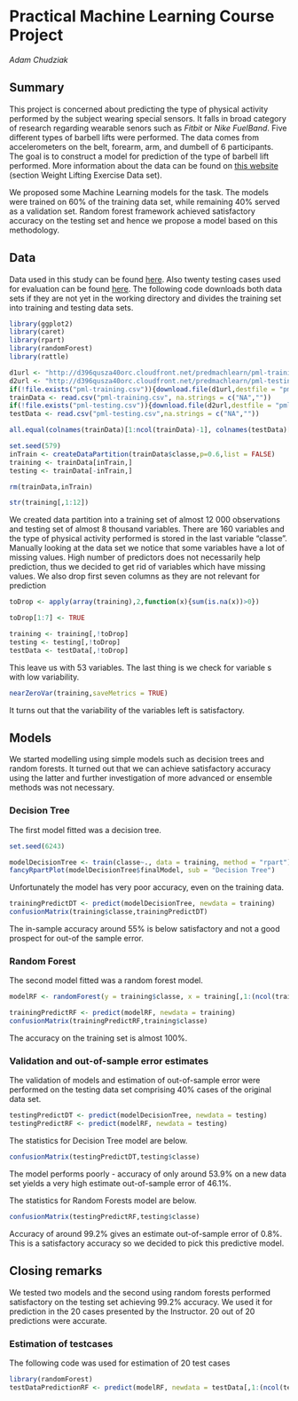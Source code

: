 Practical Machine Learning Course Project
=========================================

*Adam Chudziak*

## Summary

This project is concerned about predicting the type of physical activity performed by the subject wearing special sensors. It falls in  broad category of research regarding  wearable senors such as *Fitbit* or *Nike FuelBand*. Five different types of  barbell lifts were performed. The data comes from accelerometers on the belt, forearm, arm, and dumbell of 6 participants. The goal is to construct a model for prediction of the type of barbell lift performed. More information about the data can be found on [this website](http://groupware.les.inf.puc-rio.br/har) (section Weight Lifting Exercise Data set).

We proposed some Machine Learning models for the task. The models were trained on 60% of the training data set, while remaining 40% served as a validation set. Random forest framework achieved satisfactory accuracy on the testing set and hence we propose a model based on this methodology.

## Data

Data used in this study can be found [here](https://d396qusza40orc.cloudfront.net/predmachlearn/pml-training.csv). Also twenty testing cases used for evaluation can be found [here](https://d396qusza40orc.cloudfront.net/predmachlearn/pml-testing.csv). The following code downloads both data sets if they are not yet in the working directory and divides the training set into training and testing data sets.

```r
library(ggplot2)
library(caret)
library(rpart)
library(randomForest)
library(rattle)

d1url <- "http://d396qusza40orc.cloudfront.net/predmachlearn/pml-training.csv"
d2url <- "http://d396qusza40orc.cloudfront.net/predmachlearn/pml-testing.csv"
if(!file.exists("pml-training.csv")){download.file(d1url,destfile = "pml-training.csv")}
trainData <- read.csv("pml-training.csv", na.strings = c("NA",""))
if(!file.exists("pml-testing.csv")){download.file(d2url,destfile = "pml-testing.csv")}
testData <- read.csv("pml-testing.csv",na.strings = c("NA",""))

all.equal(colnames(trainData)[1:ncol(trainData)-1], colnames(testData)[1:ncol(testData)-1])

set.seed(579)
inTrain <- createDataPartition(trainData$classe,p=0.6,list = FALSE)
training <- trainData[inTrain,]
testing <- trainData[-inTrain,]

rm(trainData,inTrain)

str(training[,1:12])

```

We created data partition into a training set of almost 12 000 observations and testing set of almost 8 thousand variables. There are 160 variables and the type of physical activity performed is stored in the last variable "classe". Manually looking at the data set we notice that some variables have a lot of missing values. High number of predictors does not necessarily help prediction, thus we decided to get rid of variables which have missing values. We also drop first seven columns as they are not relevant for prediction

```r
toDrop <- apply(array(training),2,function(x){sum(is.na(x))>0})

toDrop[1:7] <- TRUE

training <- training[,!toDrop]
testing <- testing[,!toDrop]
testData <- testData[,!toDrop]
```

This leave us with 53 variables. The last thing is we check for variable s with low variability.

```r
nearZeroVar(training,saveMetrics = TRUE)
```

It turns out that the variability of the variables left is satisfactory.

## Models

We started modelling using  simple models such as decision trees and random forests. It turned out that we can achieve satisfactory accuracy using the latter and further investigation of more advanced or ensemble methods was not necessary.

### Decision Tree

The first model fitted was a decision tree.
```r
set.seed(6243)

modelDecisionTree <- train(classe~., data = training, method = "rpart")
fancyRpartPlot(modelDecisionTree$finalModel, sub = "Decision Tree")
```

Unfortunately the model has very poor accuracy, even on the training data.

```r
trainingPredictDT <- predict(modelDecisionTree, newdata = training)
confusionMatrix(training$classe,trainingPredictDT)
```

The in-sample accuracy around 55% is below satisfactory and not a good prospect for out-of the sample error.

### Random Forest

The second model fitted was a random forest model.

```r
modelRF <- randomForest(y = training$classe, x = training[,1:(ncol(training)-1)], prox=TRUE, ntree = 200)

trainingPredictRF <- predict(modelRF, newdata = training)
confusionMatrix(trainingPredictRF,training$classe)
```

The accuracy on the training set is almost 100%.

### Validation and out-of-sample error estimates

The validation of models and estimation of out-of-sample error were performed on the testing data set comprising 40% cases of the original data set.

```r
testingPredictDT <- predict(modelDecisionTree, newdata = testing)
testingPredictRF <- predict(modelRF, newdata = testing)
```
The statistics for Decision Tree model are below.
```r
confusionMatrix(testingPredictDT,testing$classe)
```
The model performs poorly - accuracy of only around 53.9% on a new data set yields a very high estimate out-of-sample error of 46.1%.

The statistics for Random Forests model are below.
```r
confusionMatrix(testingPredictRF,testing$classe)
```
Accuracy of around 99.2% gives an estimate out-of-sample error of 0.8%. This is a satisfactory accuracy so we decided to pick this predictive model.

## Closing remarks

We tested two models and the second using random forests performed satisfactory on the testing set achieving 99.2% accuracy. 
We used it for prediction in the 20 cases presented by the Instructor. 20 out of 20 predictions were accurate.

### Estimation of testcases
The following code was used for estimation of 20 test cases
```r
library(randomForest)
testDataPredictionRF <- predict(modelRF, newdata = testData[,1:(ncol(testData)-1)])
```
